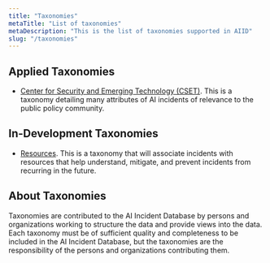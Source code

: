 ```yaml
---
title: "Taxonomies"
metaTitle: "List of taxonomies"
metaDescription: "This is the list of taxonomies supported in AIID"
slug: "/taxonomies"
---
```



## Applied Taxonomies ##

* [Center for Security and Emerging Technology (CSET)](/taxonomy/cset). This is a taxonomy detailing many attributes of AI incidents of relevance to the public policy community.

## In-Development Taxonomies ##

* [Resources](/taxonomy/resources). This is a taxonomy that will associate incidents with resources that help understand, mitigate, and prevent incidents from recurring in the future.

<!-- <TaxonomiesList /> -->

## About Taxonomies ##

Taxonomies are contributed to the AI Incident Database by persons and organizations working to structure the data and provide views into the data. Each taxonomy must be of sufficient quality and completeness to be included in the AI Incident Database, but the taxonomies are the responsibility of the persons and organizations contributing them.
